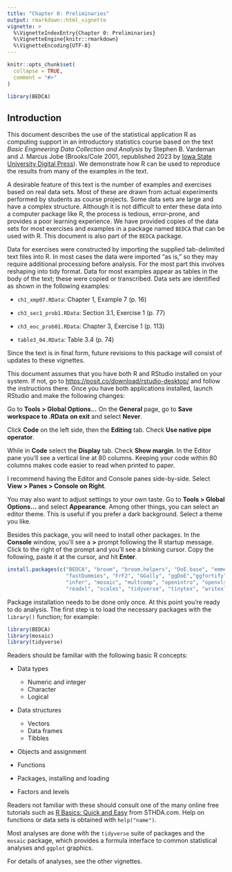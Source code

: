 ```yaml
---
title: "Chapter 0: Preliminaries"
output: rmarkdown::html_vignette
vignette: >
  %\VignetteIndexEntry{Chapter 0: Preliminaries}
  %\VignetteEngine{knitr::rmarkdown}
  %\VignetteEncoding{UTF-8}
---
```


```r
knitr::opts_chunk$set(
  collapse = TRUE,
  comment = "#>"
)
```

```r
library(BEDCA)
```

## Introduction

This document describes the use of the statistical application R as computing support in an introductory statistics course based on the text *Basic Engineering Data Collection and Analysis* by Stephen B. Vardeman and J. Marcus Jobe (Brooks/Cole 2001, republished 2023 by [Iowa State University Digital Press](https://www.iastatedigitalpress.com/plugins/books/127/)). We demonstrate how R can be used to reproduce the results from many of the examples in the text.

A desirable feature of this text is the number of examples and exercises based on real data sets. Most of these are drawn from actual experiments performed by students as course projects. Some data sets are large and have a complex structure. Although it is not difficult to enter these data into a computer package like R, the process is tedious, error-prone, and provides a poor learning experience. We have provided copies of the data sets for most exercises and examples in a package named `BEDCA` that can be used with R. This document is also part of the `BEDCA` package.

Data for exercises were constructed by importing the supplied tab-delimited text files into R. In most cases the data were imported "as is," so they may require additional processing before analysis. For the most part this involves reshaping into tidy format. Data for most examples appear as tables in the body of the text; these were copied or transcribed. Data sets are identified as shown in the following examples:

-   `ch1_xmp07.RData`: Chapter 1, Example 7 (p. 16)

-   `ch3_sec1_prob1.RData`: Section 3.1, Exercise 1 (p. 77)

-   `ch3_eoc_prob01.RData`: Chapter 3, Exercise 1 (p. 113)

-   `table3_04.RData`: Table 3.4 (p. 74)

Since the text is in final form, future revisions to this package will consist of updates to these vignettes.

This document assumes that you have both R and RStudio installed on your system. If not, go to <https://posit.co/download/rstudio-desktop/> and follow the instructions there. Once you have both applications installed, launch RStudio and make the following changes:

Go to **Tools \> Global Options...** On the **General** page, go to **Save workspace to .RData** **on exit** and select **Never**.

Click **Code** on the left side, then the **Editing** tab. Check **Use native pipe operator**.

While in **Code** select the **Display** tab. Check **Show margin**. In the Editor pane you'll see a vertical line at 80 columns. Keeping your code within 80 columns makes code easier to read when printed to paper.

I recommend having the Editor and Console panes side-by-side. Select **View \> Panes \> Console on Right**.

You may also want to adjust settings to your own taste. Go to **Tools \> Global Options...** and select **Appearance**. Among other things, you can select an editor theme. This is useful if you prefer a dark background. Select a theme you like.

Besides this package, you will need to install other packages. In the **Console** window, you'll see a **\>** prompt following the R startup message. Click to the right of the prompt and you'll see a blinking cursor. Copy the following, paste it at the cursor, and hit **Enter**.

```r
install.packages(c("BEDCA", "broom", "broom.helpers", "DoE.base", "emmeans",
                   "fastDummies", "FrF2", "GGally", "ggDoE","ggfortify", "here", 
                   "infer", "mosaic", "multcomp", "openintro", "openxlsx", 
                   "readxl", "scales", "tidyverse", "tinytex", "writexl"))
```

Package installation needs to be done only once. At this point you're ready to do analysis. The first step is to load the necessary packages with the `library()` function; for example:

```r
library(BEDCA)
library(mosaic)
library(tidyverse)
```

Readers should be familiar with the following basic R concepts:

-   Data types

    -   Numeric and integer
    -   Character
    -   Logical

-   Data structures

    -   Vectors
    -   Data frames
    -   Tibbles

-   Objects and assignment

-   Functions

-   Packages, installing and loading

-   Factors and levels

Readers not familiar with these should consult one of the many online free tutorials such as [R Basics: Quick and Easy](https://www.sthda.com/english/wiki/r-basics-quick-and-easy) from STHDA.com. Help on functions or data sets is obtained with `help("name")`.

Most analyses are done with the `tidyverse` suite of packages and the `mosaic` package, which provides a formula interface to common statistical analyses and `ggplot` graphics.

For details of analyses, see the other vignettes.
